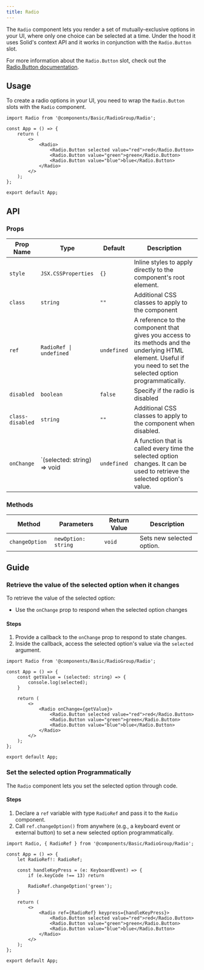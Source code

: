 ```yaml
---
title: Radio
---
```


The `Radio` component lets you render a set of mutually-exclusive options in your UI, where only one choice can be selected at a time.
Under the hood it uses Solid's context API and it works in conjunction with the `Radio.Button` slot.

For more information about the `Radio.Button` slot, check out the [Radio.Button documentation](/components/basic/radio-button).

## Usage

To create a radio options in your UI, you need to wrap the `Radio.Button` slots with the `Radio` component. 

```tsx
import Radio from '@components/Basic/RadioGroup/Radio';

const App = () => {
    return (
        <>
            <Radio>
                <Radio.Button selected value="red">red</Radio.Button>
                <Radio.Button value="green">green</Radio.Button>
                <Radio.Button value="blue">blue</Radio.Button>
            </Radio>
        </>
    );
};

export default App;
```

## API

### Props

| Prop Name  | Type                                   | Default     | Description                                                                                                                                                                                  |
| ---------- | -------------------------------------- | ----------- | -------------------------------------------------------------------------------------------------------------------------------------------------------------------------------------------- |
| `style`    | `JSX.CSSProperties`                    | `{}`        | Inline styles to apply directly to the component's root element.                                                                                                                             |
| `class`    | `string`                               | `""`        | Additional CSS classes to apply to the component                                                                                                                                             |
| `ref`      | `RadioRef \| undefined`           | `undefined` | A reference to the component that gives you access to its methods and the underlying HTML element. Useful if you need to set the selected option programmatically.                                                             |
| `disabled` | `boolean`                              | `false`     | Specify if the radio is disabled                                                                                                                                                            |
| `class-disabled` | `string`                         | `""`        | Additional CSS classes to apply to the component when disabled.                                                                                                                              |
| `onChange` | `(selected: string) => void            | `undefined` | A function that is called every time the selected option changes. It can be used to retrieve the selected option's value. |

### Methods

|Method |Parameters |Return Value |Description |
|---|---|---|---|
| `changeOption ` | `newOption: string`  | `void` | Sets new selected option. |

## Guide

### Retrieve the value of the selected option when it changes

To retrieve the value of the selected option:

- Use the `onChange` prop to respond when the selected option changes

#### Steps 

1. Provide a callback to the `onChange` prop to respond to state changes.
2. Inside the callback, access the selected option's value via the `selected` argument.

```tsx
import Radio from '@components/Basic/RadioGroup/Radio';

const App = () => {
    const getValue = (selected: string) => {
        console.log(selected);
    }
    
    return (
        <>
            <Radio onChange={getValue}>
                <Radio.Button selected value="red">red</Radio.Button>
                <Radio.Button value="green">green</Radio.Button>
                <Radio.Button value="blue">blue</Radio.Button>
            </Radio>
        </>
    );
};

export default App;
```

### Set the selected option Programmatically 

The `Radio` component lets you set the selected option through code.

#### Steps

1. Declare a `ref` variable with type `RadioRef` and pass it to the `Radio` component.
2. Call `ref.changeOption()` from anywhere (e.g., a keyboard event or external button) to set a new selected option programmatically.

```tsx
import Radio, { RadioRef } from '@components/Basic/RadioGroup/Radio';

const App = () => {
    let RadioRef!: RadioRef;

    const handleKeyPress = (e: KeyboardEvent) => {
        if (e.keyCode !== 13) return
        
        RadioRef.changeOption('green');
    }
    
    return (
        <>
            <Radio ref={RadioRef} keypress={handleKeyPress}>
                <Radio.Button selected value="red">red</Radio.Button>
                <Radio.Button value="green">green</Radio.Button>
                <Radio.Button value="blue">blue</Radio.Button>
            </Radio>
        </>
    );
};

export default App;
```
